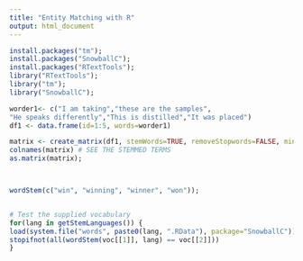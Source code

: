 ```yaml
---
title: "Entity Matching with R"
output: html_document
---
```




```r
install.packages("tm");
install.packages("SnowballC");
install.packages("RTextTools");
library("RTextTools");
library("tm");
library("SnowballC");

worder1<- c("I am taking","these are the samples",
"He speaks differently","This is distilled","It was placed")
df1 <- data.frame(id=1:5, words=worder1)

matrix <- create_matrix(df1, stemWords=TRUE, removeStopwords=FALSE, minWordLength=2)
colnames(matrix) # SEE THE STEMMED TERMS
as.matrix(matrix);



wordStem(c("win", "winning", "winner", "won"));


# Test the supplied vocabulary
for(lang in getStemLanguages()) {
load(system.file("words", paste0(lang, ".RData"), package="SnowballC"))
stopifnot(all(wordStem(voc[[1]], lang) == voc[[2]]))
}





```
